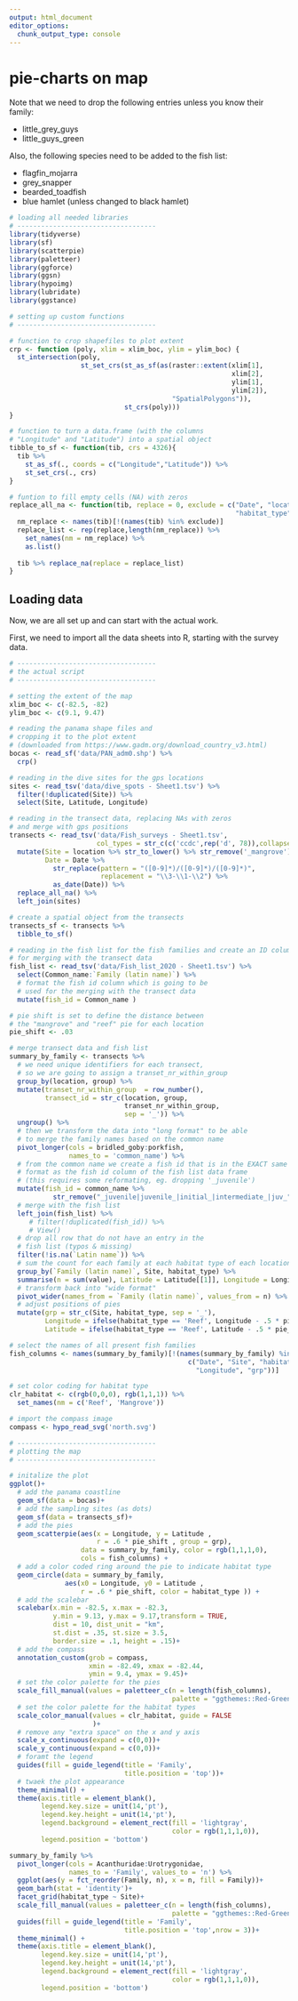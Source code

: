 ```yaml
---
output: html_document
editor_options:
  chunk_output_type: console
---
```

# pie-charts on map

Note that we need to drop the following entries unless you know their family:

- little_grey_guys
- little_guys_green

Also, the following species need to be added to the fish list:

- flagfin_mojarra
- grey_snapper
- bearded_toadfish
- blue hamlet (unless changed to black hamlet)


```r
# loading all needed libraries
# -----------------------------------
library(tidyverse)
library(sf)
library(scatterpie)
library(paletteer)
library(ggforce)
library(ggsn)
library(hypoimg)
library(lubridate)
library(ggstance)
```


```r
# setting up custom functions
# -----------------------------------

# function to crop shapefiles to plot extent 
crp <- function (poly, xlim = xlim_boc, ylim = ylim_boc) {
  st_intersection(poly, 
                  st_set_crs(st_as_sf(as(raster::extent(xlim[1],
                                                        xlim[2],
                                                        ylim[1],
                                                        ylim[2]), 
                                         "SpatialPolygons")),
                             st_crs(poly)))
}
```


```r
# function to turn a data.frame (with the columns
# "Longitude" and "Latitude") into a spatial object
tibble_to_sf <- function(tib, crs = 4326){
  tib %>%
    st_as_sf(., coords = c("Longitude","Latitude")) %>%
    st_set_crs(., crs)
}
```


```r
# funtion to fill empty cells (NA) with zeros 
replace_all_na <- function(tib, replace = 0, exclude = c("Date", "location", "group",
                                                         "habitat_type", "depth")){
  nm_replace <- names(tib)[!(names(tib) %in% exclude)]
  replace_list <- rep(replace,length(nm_replace)) %>% 
    set_names(nm = nm_replace) %>%
    as.list()
  
  tib %>% replace_na(replace = replace_list)
}
```

## Loading data

Now, we are all set up and can start with the actual work.

First, we need to import all the data sheets into R, starting with the survey data.

```r
# -----------------------------------
# the actual script
# -----------------------------------

# setting the extent of the map
xlim_boc <- c(-82.5, -82)
ylim_boc <- c(9.1, 9.47)
```


```r
# reading the panama shape files and
# cropping it to the plot extent
# (downloaded from https://www.gadm.org/download_country_v3.html)
bocas <- read_sf('data/PAN_adm0.shp') %>%
  crp()
```


```r
# reading in the dive sites for the gps locations
sites <- read_tsv('data/dive_spots - Sheet1.tsv') %>%
  filter(!duplicated(Site)) %>%
  select(Site, Latitude, Longitude)
```


```r
# reading in the transect data, replacing NAs with zeros
# and merge with gps positions
transects <- read_tsv('data/Fish_surveys - Sheet1.tsv',
                      col_types = str_c(c('ccdc',rep('d', 78)),collapse = '')) %>%
  mutate(Site = location %>% str_to_lower() %>% str_remove('_mangrove'),
         Date = Date %>%
           str_replace(pattern = "([0-9]*)/([0-9]*)/([0-9]*)",
                       replacement = "\\3-\\1-\\2") %>%
           as_date(Date)) %>%
  replace_all_na() %>%
  left_join(sites)
```


```r
# create a spatial object from the transects
transects_sf <- transects %>%
  tibble_to_sf()
```


```r
# reading in the fish list for the fish families and create an ID column
# for merging with the transect data
fish_list <- read_tsv('data/Fish_list_2020 - Sheet1.tsv') %>%
  select(Common_name:`Family (latin name)`) %>%
  # format the fish id column which is going to be
  # used for the merging with the transect data
  mutate(fish_id = Common_name )
```


```r
# pie shift is set to define the distance between
# the "mangrove" and "reef" pie for each location 
pie_shift <- .03
```


```r
# merge transect data and fish list
summary_by_family <- transects %>%
  # we need unique identifiers for each transect,
  # so we are going to assign a transet_nr_within_group 
  group_by(location, group) %>%
  mutate(transet_nr_within_group  = row_number(),
         transect_id = str_c(location, group,
                             transet_nr_within_group,
                             sep = '_')) %>%
  ungroup() %>%
  # then we transform the data into "long format" to be able
  # to merge the family names based on the common name
  pivot_longer(cols = bridled_goby:porkfish,
               names_to = 'common_name') %>% 
  # from the common name we create a fish id that is in the EXACT same
  # format as the fish id column of the fish list data frame
  # (this requires some reformating, eg. dropping '_juvenile')
  mutate(fish_id = common_name %>% 
           str_remove("_juvenile|juvenile_|initial_|intermediate_|juv_"))  %>%
  # merge with the fish list
  left_join(fish_list) %>% 
     # filter(!duplicated(fish_id)) %>%
     # View()
  # drop all row that do not have an entry in the
  # fish list (typos & missing)
  filter(!is.na(`Latin name`)) %>%
  # sum the count for each family at each habitat type of each location
  group_by(`Family (latin name)`, Site, habitat_type) %>%
  summarise(n = sum(value), Latitude = Latitude[[1]], Longitude = Longitude[[1]]) %>%
  # transform back into "wide format"
  pivot_wider(names_from = `Family (latin name)`, values_from = n) %>%
  # adjust positions of pies
  mutate(grp = str_c(Site, habitat_type, sep = '_'),
         Longitude = ifelse(habitat_type == 'Reef', Longitude - .5 * pie_shift, Longitude + .5 * pie_shift),
         Latitude = ifelse(habitat_type == 'Reef', Latitude - .5 * pie_shift, Latitude +  .5 *pie_shift))
```


```r
# select the names of all present fish families
fish_columns <- names(summary_by_family)[!(names(summary_by_family) %in%
                                             c("Date", "Site", "habitat_type", "Latitude",
                                               "Longitude", "grp"))]
```


```r
# set color coding for habitat type
clr_habitat <- c(rgb(0,0,0), rgb(1,1,1)) %>% 
  set_names(nm = c('Reef', 'Mangrove'))
```


```r
# import the compass image
compass <- hypo_read_svg('north.svg')
```


```r
# -----------------------------------
# plotting the map
# -----------------------------------

# initalize the plot
ggplot()+
  # add the panama coastline
  geom_sf(data = bocas)+
  # add the sampling sites (as dots)
  geom_sf(data = transects_sf)+
  # add the pies
  geom_scatterpie(aes(x = Longitude, y = Latitude ,
                      r = .6 * pie_shift , group = grp),
                  data = summary_by_family, color = rgb(1,1,1,0),
                  cols = fish_columns) +
  # add a color coded ring around the pie to indicate habitat type
  geom_circle(data = summary_by_family,
              aes(x0 = Longitude, y0 = Latitude ,
                  r = .6 * pie_shift, color = habitat_type )) +
  # add the scalebar
  scalebar(x.min = -82.5, x.max = -82.3,
           y.min = 9.13, y.max = 9.17,transform = TRUE,
           dist = 10, dist_unit = "km",
           st.dist = .35, st.size = 3.5,
           border.size = .1, height = .15)+
  # add the compass
  annotation_custom(grob = compass,
                    xmin = -82.49, xmax = -82.44,
                    ymin = 9.4, ymax = 9.45)+
  # set the color palette for the pies
  scale_fill_manual(values = paletteer_c(n = length(fish_columns),
                                         palette = "ggthemes::Red-Green-Gold Diverging"))+
  # set the color palette for the habitat types
  scale_color_manual(values = clr_habitat, guide = FALSE
                     )+
  # remove any "extra space" on the x and y axis
  scale_x_continuous(expand = c(0,0))+
  scale_y_continuous(expand = c(0,0))+
  # foramt the legend
  guides(fill = guide_legend(title = 'Family',
                             title.position = 'top'))+
  # twaek the plot appearance
  theme_minimal() +
  theme(axis.title = element_blank(),
        legend.key.size = unit(14,'pt'),
        legend.key.height = unit(14,'pt'),
        legend.background = element_rect(fill = 'lightgray', 
                                         color = rgb(1,1,1,0)),
        legend.position = 'bottom')
```


```r
summary_by_family %>%
  pivot_longer(cols = Acanthuridae:Urotrygonidae,
               names_to = 'Family', values_to = 'n') %>%
  ggplot(aes(y = fct_reorder(Family, n), x = n, fill = Family))+
  geom_barh(stat = 'identity')+
  facet_grid(habitat_type ~ Site)+
  scale_fill_manual(values = paletteer_c(n = length(fish_columns),
                                         palette = "ggthemes::Red-Green-Gold Diverging"))+
  guides(fill = guide_legend(title = 'Family',
                             title.position = 'top',nrow = 3))+
  theme_minimal() +
  theme(axis.title = element_blank(),
        legend.key.size = unit(14,'pt'),
        legend.key.height = unit(14,'pt'),
        legend.background = element_rect(fill = 'lightgray', 
                                         color = rgb(1,1,1,0)),
        legend.position = 'bottom')
```

